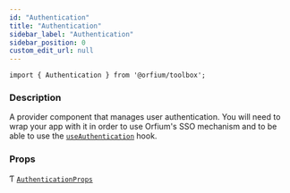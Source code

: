 ```yaml
---
id: "Authentication"
title: "Authentication"
sidebar_label: "Authentication"
sidebar_position: 0
custom_edit_url: null
---
```



`import { Authentication } from '@orfium/toolbox';`

### Description

A provider component that manages user authentication. You will need to wrap your app with it in order to use Orfium's
SSO mechanism and to be able to use the [`useAuthentication`](../hooks/useAuthentication) hook.

### Props

Ƭ [`AuthenticationProps`](../types/AuthenticationProps)

<Type/>
